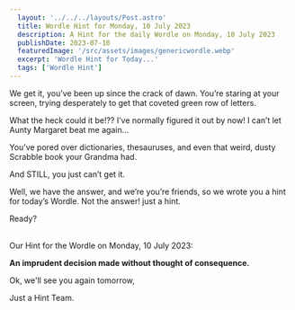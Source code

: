 ```yaml
---
  layout: '../../../layouts/Post.astro'
  title: Wordle Hint for Monday, 10 July 2023
  description: A Hint for the daily Wordle on Monday, 10 July 2023
  publishDate: 2023-07-10
  featuredImage: '/src/assets/images/genericwordle.webp'
  excerpt: 'Wordle Hint for Today...'
  tags: ['Wordle Hint']
---
```


  We get it, you’ve been up since the crack of dawn. You’re staring at your screen, trying desperately to get that coveted green row of letters. 

  What the heck could it be!??
  I’ve normally figured it out by now!
  I can’t let Aunty Margaret beat me again… 

  You’ve pored over dictionaries, thesauruses, and even that weird, dusty Scrabble book your Grandma had.

  And STILL, you just can’t get it. 

  Well, we have the answer, and we’re you’re friends, so we wrote you a hint for today’s Wordle.
  Not the answer! just a hint. 

  Ready?<br /><br />

  Our Hint for the Wordle on Monday, 10 July 2023:

  **An imprudent decision made without thought of consequence.**

  Ok, we'll see you again tomorrow, 

  Just a Hint Team.
  